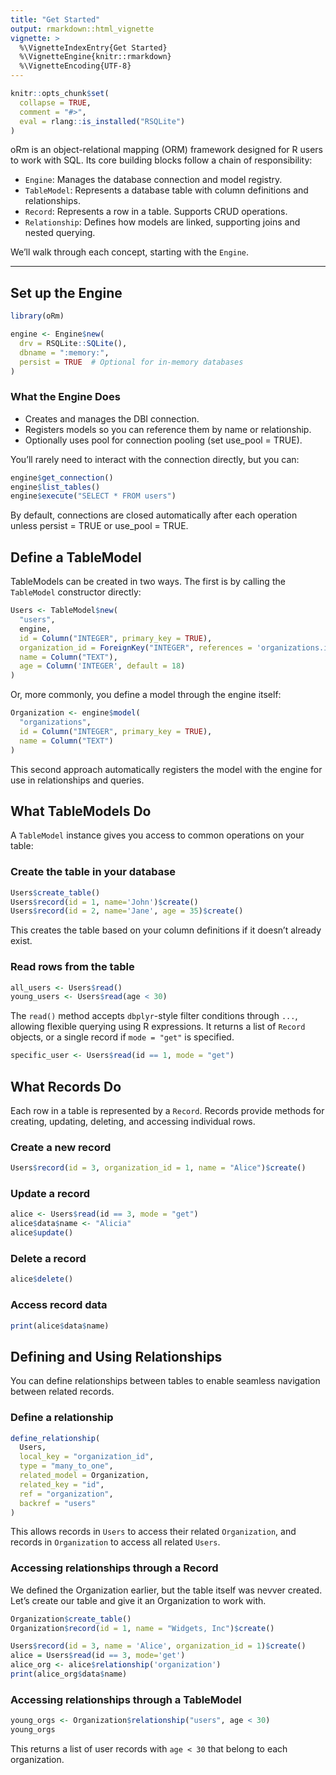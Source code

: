 ```yaml
---
title: "Get Started"
output: rmarkdown::html_vignette
vignette: >
  %\VignetteIndexEntry{Get Started}
  %\VignetteEngine{knitr::rmarkdown}
  %\VignetteEncoding{UTF-8}
---
```


```r
knitr::opts_chunk$set(
  collapse = TRUE,
  comment = "#>",
  eval = rlang::is_installed("RSQLite")
)
```

oRm is an object-relational mapping (ORM) framework designed for R users to work with SQL. Its core building blocks follow a chain of responsibility:

- `Engine`: Manages the database connection and model registry.
- `TableModel`: Represents a database table with column definitions and relationships.
- `Record`: Represents a row in a table. Supports CRUD operations.
- `Relationship`: Defines how models are linked, supporting joins and nested querying.

We’ll walk through each concept, starting with the `Engine`.

---

## Set up the Engine

```r
library(oRm)
```

```r
engine <- Engine$new(
  drv = RSQLite::SQLite(),
  dbname = ":memory:",
  persist = TRUE  # Optional for in-memory databases
)
```

### What the Engine Does

- Creates and manages the DBI connection.  
- Registers models so you can reference them by name or relationship.  
- Optionally uses pool for connection pooling (set use_pool = TRUE).  

You’ll rarely need to interact with the connection directly, but you can:

```r
engine$get_connection()
engine$list_tables()
engine$execute("SELECT * FROM users")
```

By default, connections are closed automatically after each operation unless persist = TRUE or use_pool = TRUE.

## Define a TableModel

TableModels can be created in two ways. The first is by calling the `TableModel` constructor directly:

```r
Users <- TableModel$new(
  "users", 
  engine, 
  id = Column("INTEGER", primary_key = TRUE),
  organization_id = ForeignKey("INTEGER", references = 'organizations.id'),
  name = Column("TEXT"),
  age = Column('INTEGER', default = 18)
)
```

Or, more commonly, you define a model through the engine itself:

```r
Organization <- engine$model(
  "organizations",
  id = Column("INTEGER", primary_key = TRUE),
  name = Column("TEXT")
)
```

This second approach automatically registers the model with the engine for use in relationships and queries.

## What TableModels Do

A `TableModel` instance gives you access to common operations on your table: 

### Create the table in your database

```r
Users$create_table()
Users$record(id = 1, name='John')$create()
Users$record(id = 2, name='Jane', age = 35)$create()
```

This creates the table based on your column definitions if it doesn’t already exist.

### Read rows from the table

```r
all_users <- Users$read()
young_users <- Users$read(age < 30)
```

The `read()` method accepts `dbplyr`-style filter conditions through `...`, allowing flexible querying using R expressions. It returns a list of `Record` objects, or a single record if `mode = "get"` is specified.

```r
specific_user <- Users$read(id == 1, mode = "get")
```

## What Records Do

Each row in a table is represented by a `Record`. Records provide methods for creating, updating, deleting, and accessing individual rows.

### Create a new record

```r
Users$record(id = 3, organization_id = 1, name = "Alice")$create()
```

### Update a record

```r
alice <- Users$read(id == 3, mode = "get")
alice$data$name <- "Alicia"
alice$update()
```

### Delete a record

```r
alice$delete()
```

### Access record data

```r
print(alice$data$name)
```

## Defining and Using Relationships

You can define relationships between tables to enable seamless navigation between related records.

### Define a relationship

```r
define_relationship(
  Users,
  local_key = "organization_id",
  type = "many_to_one",
  related_model = Organization,
  related_key = "id",
  ref = "organization",
  backref = "users"
)
```

This allows records in `Users` to access their related `Organization`, and records in `Organization` to access all related `Users`.

### Accessing relationships through a Record

We defined the Organization earlier, but the table itself was nevver created. Let's create our table and give it an Organization to work with. 

```r
Organization$create_table()
Organization$record(id = 1, name = "Widgets, Inc")$create()
```

```r

Users$record(id = 3, name = 'Alice', organization_id = 1)$create()
alice = Users$read(id == 3, mode='get')
alice_org <- alice$relationship('organization')
print(alice_org$data$name)
```

### Accessing relationships through a TableModel

```r
young_orgs <- Organization$relationship("users", age < 30)
young_orgs
```

This returns a list of user records with `age < 30` that belong to each organization.